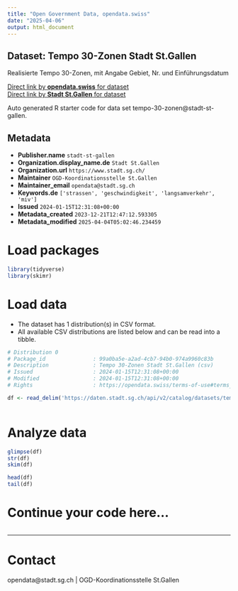 ```yaml
---
title: "Open Government Data, opendata.swiss"
date: "2025-04-06"
output: html_document
---
```


## Dataset: Tempo 30-Zonen Stadt St.Gallen

Realisierte Tempo 30-Zonen, mit Angabe Gebiet, Nr. und Einführungsdatum

[Direct link by **opendata.swiss** for dataset](https://opendata.swiss/de/dataset/tempo-30-zonen2)<br>
[Direct link by **Stadt St.Gallen** for dataset](https://daten.stadt.sg.ch/explore/dataset/tempo-30-zonen/)

Auto generated R starter code for data set tempo-30-zonen@stadt-st-gallen.

## Metadata

- **Publisher.name** `stadt-st-gallen`
- **Organization.display_name.de** `Stadt St.Gallen`
- **Organization.url** `https://www.stadt.sg.ch/`
- **Maintainer** `OGD-Koordinationsstelle St.Gallen`
- **Maintainer_email** `opendata@stadt.sg.ch`
- **Keywords.de** `['strassen', 'geschwindigkeit', 'langsamverkehr', 'miv']`
- **Issued** `2024-01-15T12:31:08+00:00`
- **Metadata_created** `2023-12-21T12:47:12.593305`
- **Metadata_modified** `2025-04-04T05:02:46.234459`


# Load packages

```r

library(tidyverse)
library(skimr)

```

# Load data

-   The dataset has 1 distribution(s) in CSV format.
-   All available CSV distributions are listed below and can be read into a tibble.

```r

# Distribution 0
# Package_id               : 99a0ba5e-a2ad-4cb7-94b0-974a9960c83b
# Description              : Tempo 30-Zonen Stadt St.Gallen (csv)
# Issued                   : 2024-01-15T12:31:08+00:00
# Modified                 : 2024-01-15T12:31:08+00:00
# Rights                   : https://opendata.swiss/terms-of-use#terms_by_ask

df <- read_delim('https://daten.stadt.sg.ch/api/v2/catalog/datasets/tempo-30-zonen/exports/csv?use_labels=true')



```

# Analyze data

```r

glimpse(df)
str(df)
skim(df)

head(df)
tail(df)

```

# Continue your code here...

```r

```

------------------------------------------------------------------------

# Contact

opendata@stadt.sg.ch | OGD-Koordinationsstelle St.Gallen
